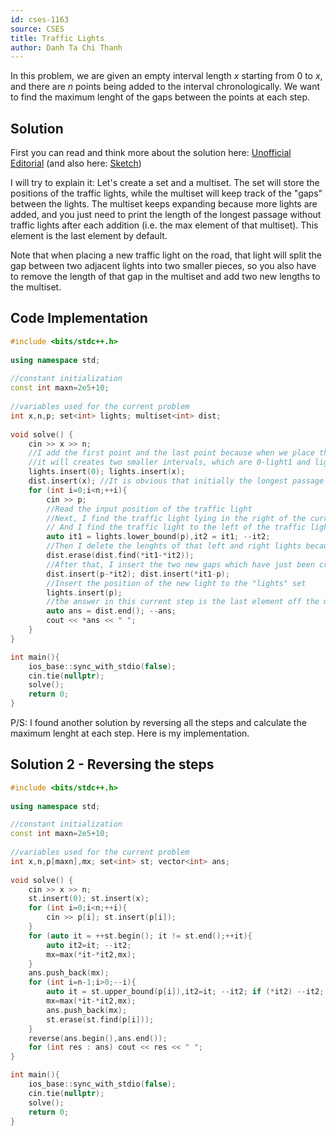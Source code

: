 ---
id: cses-1163
source: CSES
title: Traffic Lights
author: Danh Ta Chi Thanh
---

In this problem, we are given an empty interval length $x$ starting from 0 to $x$, and there are $n$ points being added to the interval chronologically. We want to find the maximum lenght of the gaps between the points at each step.

## Solution

First you can read and think more about the solution here: 
[Unofficial Editorial](https://codeforces.com/blog/entry/83295) (and also here: [Sketch](https://codeforces.com/blog/entry/86096?#comment-739122))

I will try to explain it: Let's create a set and a multiset. The set will store the positions of the traffic lights, while the multiset will keep track of the "gaps" between the lights. The multiset keeps expanding because more lights are added, and you just need to print the length of the longest passage without traffic lights after each addition (i.e. the max element of that multiset). This element is the last element by default.

Note that when placing a new traffic light on the road, that light will split the gap between two adjacent lights into two smaller pieces, so you also have to remove the length of that gap in the multiset and add two new lengths to the multiset.

## Code Implementation

```cpp
#include <bits/stdc++.h>
 
using namespace std;
 
//constant initialization
const int maxn=2e5+10;
 
//variables used for the current problem
int x,n,p; set<int> lights; multiset<int> dist;
 
void solve() {
	cin >> x >> n;
	//I add the first point and the last point because when we place the very first light, 
	//it will creates two smaller intervals, which are 0-light1 and light1-x.
	lights.insert(0); lights.insert(x);
	dist.insert(x); //It is obvious that initially the longest passage has the lenght equal to x. 
	for (int i=0;i<n;++i){
		cin >> p;
		//Read the input position of the traffic light
		//Next, I find the traffic light lying in the right of the current traffic light (p) using upper_bound function
		// And I find the traffic light to the left of the traffic light p by decrement the iterator
		auto it1 = lights.lower_bound(p),it2 = it1; --it2;
		//Then I delete the lenghts of that left and right lights because it now has been split by the new light.
		dist.erase(dist.find(*it1-*it2));
		//After that, I insert the two new gaps which have just been created by adding a light between the 2 old lights.
		dist.insert(p-*it2); dist.insert(*it1-p);
		//Insert the position of the new light to the "lights" set
		lights.insert(p);
		//the answer in this current step is the last element off the multiset
		auto ans = dist.end(); --ans;
		cout << *ans << " ";
	}
}

int main(){
	ios_base::sync_with_stdio(false);
	cin.tie(nullptr);
	solve();
	return 0;
}
``` 

P/S: I found another solution by reversing all the steps and calculate the maximum lenght at each step. Here is my implementation.

## Solution 2 - Reversing the steps

```cpp
#include <bits/stdc++.h>
 
using namespace std;

//constant initialization
const int maxn=2e5+10;
 
//variables used for the current problem
int x,n,p[maxn],mx; set<int> st; vector<int> ans;
 
void solve() {
	cin >> x >> n;
	st.insert(0); st.insert(x);
	for (int i=0;i<n;++i){
		cin >> p[i]; st.insert(p[i]);
	}
	for (auto it = ++st.begin(); it != st.end();++it){
		auto it2=it; --it2;
		mx=max(*it-*it2,mx);
	}
	ans.push_back(mx);
	for (int i=n-1;i>0;--i){
		auto it = st.upper_bound(p[i]),it2=it; --it2; if (*it2) --it2;
		mx=max(*it-*it2,mx);
		ans.push_back(mx);
		st.erase(st.find(p[i]));
	}
	reverse(ans.begin(),ans.end());
	for (int res : ans) cout << res << " ";
}

int main(){
	ios_base::sync_with_stdio(false);
	cin.tie(nullptr);
	solve();
	return 0;
}
```

